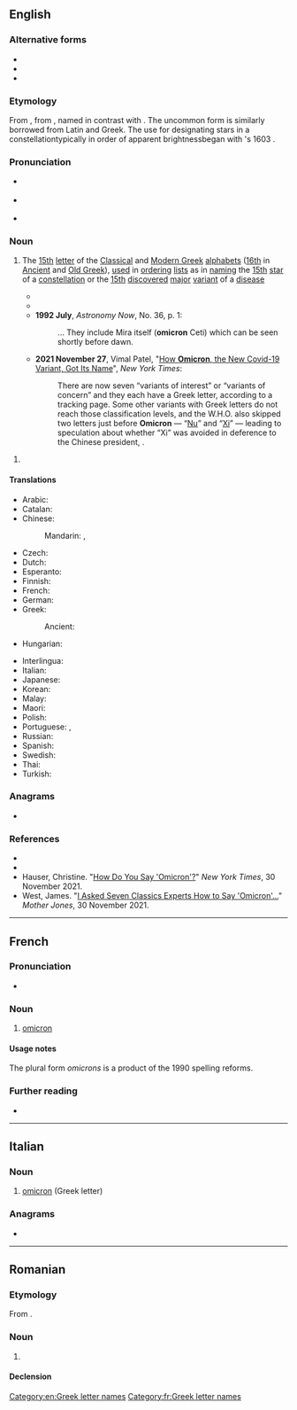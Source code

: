 {{also|Omicron|ómicron|òmicron|ômicron}}
==English==
{{wikipedia|lang=en|dab=omicron (disambiguation)|omicron}}
{{letter_disp2|xi|[[image:Greek_uc_omicron.png|39px]][[image:Greek_lc_omicron.png|28px]]|pi|ὂ μικρόν|Ο|ο}}

===Alternative forms===
* {{alter|en|Omicron|omikron|Omikron}}
* {{alter|en|o|O}}
* {{alter|en|Ο|ο}}

===Etymology===
From {{bor|en|la|omicron}}, from {{der|en|grc-koi|ὂ μῑκρόν|t=[[little]] [[o]]}}, named in contrast with {{m|en|omega|t=[[big]] [[o]]}}. The uncommon form {{m|en|omicra}} is similarly borrowed from Latin and Greek. The use for designating stars in a constellation{{mdash}}typically in order of apparent brightness{{mdash}}began with {{w|Johann Bayer}}'s 1603 ''{{w|Uranometria}}''.

===Pronunciation===
* {{a|UK}} {{IPA|en|/ˈɒmɪkɹɒn/|/ˈɒmɪkɹən/|/ˈəʊmɪkɹɒn/|/əʊˈmaɪkɹɒn/|/əʊˈmaɪkɹən/||/əˈmaɪkɹɒn/|/əˈmaɪkɹən/}}
* {{a|US}} {{IPA|en|/ˈoʊməˌkɹɑn/|/ˈoʊmɪˌkɹɑn/|/ˈɑməˌkɹɑn/|/ˈɑmɪˌkɹɑn/}}
* {{audio|en|En-us-omicron-2.ogg|Audio (US)}}

===Noun===
{{en-noun|s|omicra}}

# {{lb|en|sometimes|_|capitalized}} The [[15th]] [[letter]] of the [[Classical Greek|Classical]] and [[Modern Greek]] [[alphabet]]s ([[16th]] in [[Ancient Greek|Ancient]] and [[Old Greek]]), [[used]] in [[order]]ing [[list]]s as in [[naming]] {{lb|en|astronomy}} the [[15th]] [[star]] of a [[constellation]] or {{lb|en|epidemiology}} the [[15th]] [[discover]]ed [[major]] [[variant]] of a [[disease]]
#* {{quote-book
|en
|year=1656
|editor=
|author=Henry, Earl of Monmouth, transl.
|title=I Raggvagli di Parnasso: or Advertisements from Parnassus
|pageurl=https://hdl.handle.net/2027/njp.32101067566370?urlappend=%3Bseq=218%3Bownerid=27021597767047059-246
|publisher=Humphrey Moseley
|location=London
|isbn=
|page=180
|passage=Your Majestie knows that unfortunate I [...] was the first who when I published my Poem of ''Italia Liberata'' endeavoured to bring the '''Omicron''', Eupselon,<!-- sic --> Omega, and other Greek Letters, which I thought very requisite for that language, into my own Tongue; <!-- Original Italian: "e noto à vostra Maestà, che io sfortunato ... all'hora che pubblicai il mio poema dell' Italiana Liberata, primo di tutti cercai di introdurre nella mia lingua l'omicron, l'epsilon, l'omega, & l'altre lettere Greche, che molto necessarie io stimaua nella fauella Italiana": https://archive.org/details/bub_gb_Din_q7abFHYC/page/n459/mode/2up -->
|original=De Ragguagli di Parnaso
|by=Traiano Boccalini
|origyear=1612}}
#* {{quote-journal
|en
|year=1750
|author=James Russel
|work=Letters from a Young Painter Abroad to his Friends in England
|volume=II
|publisher=W. Russel
|title=Letter LI
|origdate=1748 Jan. 10
|location=London
|url=https://archive.org/details/lettersfromyoung02russ/page/120/mode/2up
|page=120
|passage=The E serves both for the ''[[epsilon|Epsilon]]'' and ''[[eta|Eta]]''; the O, both for the '''''Omicron''''' and ''[[omega|Omega]]'', and likewise for the dipthong OΥ.}}
#* '''1992 July''', ''Astronomy Now'', No. 36, p. 1:
#*: ... They include Mira itself ('''omicron''' Ceti) which can be seen shortly before dawn.
#* '''2021 November 27''', Vimal Patel, "[https://www.nytimes.com/2021/11/27/world/africa/omicron-covid-greek-alphabet.html How '''Omicron''', the New Covid-19 Variant, Got Its Name]", ''New York Times'':
#*: There are now seven “variants of interest” or “variants of concern” and they each have a Greek letter, according to a {{w|World Health Organization|W.H.O.}} tracking page. Some other variants with Greek letters do not reach those classification levels, and the W.H.O. also skipped two letters just before '''Omicron''' — “[[nu|Nu]]” and “[[xi|Xi]]” — leading to speculation about whether “Xi” was avoided in deference to the Chinese president, {{w|Xi Jinping}}.

{{en-noun|-}}

# {{lb|en|virology|pathology}} {{ellipsis of|en|Omicron variant}}

====Translations====
{{trans-top|Greek letter}}
* Arabic: {{t|ar|أُومِيكْرُون|m|tr=ʾumikrūn}}
* Catalan: {{t+|ca|òmicron|f}}
* Chinese:
*: Mandarin: {{t+|cmn|奧密克戎|sc=Hani}}, {{t+|cmn|奥密克戎|tr=àomìkèróng|sc=Hani}}
* Czech: {{t+|cs|omikron}}
* Dutch: {{t+|nl|omikron|m}}
* Esperanto: {{t+|eo|omikrono}}
* Finnish: {{t+|fi|omikron}}
* French: {{t+|fr|omicron|m}}
* German: {{t+|de|Omikron|n}}
* Greek: {{t+|el|όμικρον|n}}
*: Ancient: {{t|grc|ὂ μικρόν|n}}
* Hungarian: {{t|hu|omikron}}
{{trans-mid}}
* Interlingua: {{t|ia|omicron}}
* Italian: {{t+|it|omicron|f}}
* Japanese: {{t|ja|オミクロン|tr=omikuron|sc=Jpan}}
* Korean: {{t+|ko|오미크론|sc=Kore}}
* Malay: {{t|ms|omikron}}
* Maori: {{t|mi|omikorōna  }}
* Polish: {{t+|pl|omikron|m}}
* Portuguese: {{t+|pt|ómicron|m}}, {{t+|pt|ômicron|m}} {{q|Brazil}}
* Russian: {{t+|ru|омикро́н|m}}
* Spanish: {{t+|es|ómicron|f}}
* Swedish: {{t+|sv|omikron}}
* Thai: {{t|th|โอไมครอน}}
* Turkish: {{t|tr|omikron}}
{{trans-bottom}}

===Anagrams===
* {{anagrams|en|a=cimnoor|moronic|oncomir}}

===References===
* {{R:OED Online|omicon|n|131202|2021}}
* {{R:Merriam-Webster Online|omicron}}
* Hauser, Christine. "[https://www.nytimes.com/2021/11/30/world/omicron-covid-variant-pronunciation.html How Do You Say 'Omicron'?]" ''New York Times'', 30 November 2021.
* West, James. "[https://www.motherjones.com/media/2021/11/omicron-variant-pronunciation-classics-scholars-british-american/ I Asked Seven Classics Experts How to Say 'Omicron'...]" ''Mother Jones'', 30 November 2021.

[[Category:en:Greek letter names]]

----

==French==

===Pronunciation===
* {{fr-IPA||omicronne}}

===Noun===
{{fr-noun|m|omicron|s}}

# [[#English|omicron]] {{gloss|Greek letter}}

====Usage notes====
The plural form ''omicrons'' is a product of the 1990 spelling reforms.

===Further reading===
* {{R:TLFi}}

[[Category:fr:Greek letter names]]

----

==Italian==
{{wikipedia|lang=it}}

===Noun===
{{it-noun|m|#}}

# [[#English|omicron]] (Greek letter)

===Anagrams===
* {{anagrams|it|a=cimnoor|cromino}}

{{C|it|Greek letter names}}

----

==Romanian==

===Etymology===
From {{bor|ro|fr|omicron}}.

===Noun===
{{ro-noun|m|omicron}}

# {{l|en|omicron}} {{gloss|Greek letter}}

====Declension====
{{ro-noun-m|pl=omicron}}